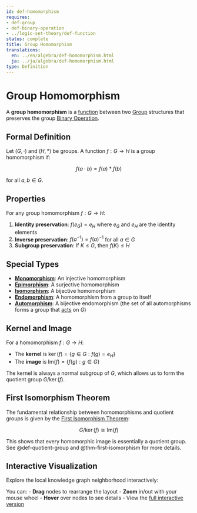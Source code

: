 ```yaml
---
id: def-homomorphism
requires:
- def-group
- def-binary-operation
- ../logic-set-theory/def-function
status: complete
title: Group Homomorphism
translations:
  en: ../en/algebra/def-homomorphism.html
  ja: ../ja/algebra/def-homomorphism.html
type: Definition
---
```


# Group Homomorphism {#def-homomorphism}

A **group homomorphism** is a [function](../logic-set-theory/def-function.qmd) between two [Group](def-group.qmd) structures that preserves the group [Binary Operation](def-binary-operation.qmd).

## Formal Definition

Let $(G, \cdot)$ and $(H, *)$ be groups. A function $f: G \to H$ is a group homomorphism if:

$$f(a \cdot b) = f(a) * f(b)$$

for all $a, b \in G$.

## Properties

For any group homomorphism $f: G \to H$:

1. **Identity preservation**: $f(e_G) = e_H$ where $e_G$ and $e_H$ are the identity elements
2. **Inverse preservation**: $f(a^{-1}) = f(a)^{-1}$ for all $a \in G$
3. **Subgroup preservation**: If $K \leq G$, then $f(K) \leq H$

## Special Types

- **[Monomorphism](../category-theory/def-monomorphism.qmd)**: An injective homomorphism
- **[Epimorphism](../category-theory/def-epimorphism.qmd)**: A surjective homomorphism
- **[Isomorphism](def-isomorphism.qmd)**: A bijective homomorphism
- **[Endomorphism](def-endomorphism.qmd)**: A homomorphism from a group to itself
- **[Automorphism](def-automorphism.qmd)**: A bijective endomorphism (the set of all automorphisms forms a group that [acts](def-group-action.qmd) on $G$)

## Kernel and Image

For a homomorphism $f: G \to H$:

- The **kernel** is $\ker(f) = \{g \in G : f(g) = e_H\}$
- The **image** is $\text{Im}(f) = \{f(g) : g \in G\}$

The kernel is always a normal subgroup of $G$, which allows us to form the quotient group $G/\ker(f)$.

## First Isomorphism Theorem

The fundamental relationship between homomorphisms and quotient groups is given by the [First Isomorphism Theorem](thm-first-isomorphism.qmd):

$$G/\ker(f) \cong \text{Im}(f)$$

This shows that every homomorphic image is essentially a quotient group. See @def-quotient-group and @thm-first-isomorphism for more details.

## Interactive Visualization

Explore the local knowledge graph neighborhood interactively:

::: {.graph-viz data-id="def-homomorphism" data-width="700" data-height="500"}
:::

You can:
- **Drag** nodes to rearrange the layout
- **Zoom** in/out with your mouse wheel
- **Hover** over nodes to see details
- View the [full interactive version](../../output/interactive/en/def-homomorphism.html){target="_blank"}
